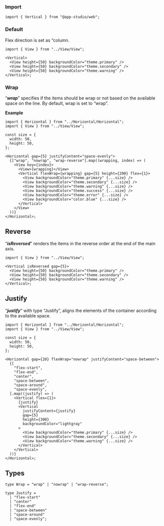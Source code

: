 ### **Import**

```tsx
import { Vertical } from "@app-studio/web";
```

### **Default**

Flex direction is set as “column.

```tsx
import { View } from "../View/View";

<Vertical>
  <View height={50} backgroundColor="theme.primary" />
  <View height={50} backgroundColor="theme.secondary" />
  <View height={50} backgroundColor="theme.warning" />
</Vertical>;
```

### **Wrap**

“**_wrap_**” specifies if the items should be wrap or not based on the available space on the line. By default, wrap is set to “wrap”.

**Example**

```tsx
import { Horizontal } from "../Horizontal/Horizontal";
import { View } from "../View/View";

const size = {
  width: 50,
  height: 50,
};

<Horizontal gap={5} justifyContent="space-evenly">
  {["wrap", "nowrap", "wrap-reverse"].map((wrapping, index) => (
    <View key={index}>
      <View>{wrapping}</View>
      <Vertical flexWrap={wrapping} gap={5} height={200} flex={1}>
        <View backgroundColor="theme.primary" {...size} />
        <View backgroundColor="theme.secondary" {...size} />
        <View backgroundColor="theme.warning" {...size} />
        <View backgroundColor="theme.success" {...size} />
        <View backgroundColor="theme.error" {...size} />
        <View backgroundColor="color.blue" {...size} />
      </Vertical>
    </View>
  ))}
</Horizontal>;
```

## **Reverse**

“**_isReversed_**” renders the items in the reverse order at the end of the main axis.

```tsx
import { View } from "../View/View";

<Vertical isReversed gap={5}>
  <View height={50} backgroundColor="theme.primary" />
  <View height={50} backgroundColor="theme.secondary" />
  <View height={50} backgroundColor="theme.warning" />
</Vertical>;
```

## **Justify**

“**_justify_**” with type “Justify”, aligns the elements of the container according to the available space.

```tsx
import { Horizontal } from "../Horizontal/Horizontal";
import { View } from "../View/View";

const size = {
  width: 50,
  height: 50,
};

<Horizontal gap={20} flexWrap="nowrap" justifyContent="space-between">
  {[
    "flex-start",
    "flex-end",
    "center",
    "space-between",
    "space-around",
    "space-evenly",
  ].map((justify) => (
    <Vertical flex={1}>
      {justify}
      <Vertical
        justifyContent={justify}
        gap={5}
        height={300}
        backgroundColor="lightgray"
      >
        <View backgroundColor="theme.primary" {...size} />
        <View backgroundColor="theme.secondary" {...size} />
        <View backgroundColor="theme.warning" {...size} />
      </Vertical>
    </Vertical>
  ))}
</Horizontal>;
```

## **Types**

```tsx
type Wrap = "wrap" | "nowrap" | "wrap-reverse";
```

```tsx
type Justify =
  | "flex-start"
  | "center"
  | "flex-end"
  | "space-between"
  | "space-around"
  | "space-evenly";
```
